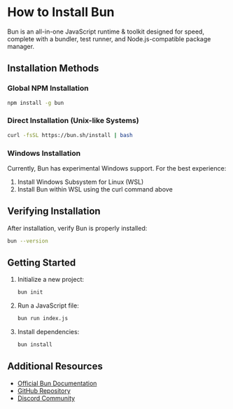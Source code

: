 # How to Install Bun

Bun is an all-in-one JavaScript runtime & toolkit designed for speed, complete with a bundler, test runner, and Node.js-compatible package manager.

## Installation Methods

### Global NPM Installation

```bash
npm install -g bun
```

### Direct Installation (Unix-like Systems)

```bash
curl -fsSL https://bun.sh/install | bash
```

### Windows Installation

Currently, Bun has experimental Windows support. For the best experience:

1. Install Windows Subsystem for Linux (WSL)
2. Install Bun within WSL using the curl command above

## Verifying Installation

After installation, verify Bun is properly installed:

```bash
bun --version
```

## Getting Started

1. Initialize a new project:

   ```bash
   bun init
   ```

2. Run a JavaScript file:

   ```bash
   bun run index.js
   ```

3. Install dependencies:
   ```bash
   bun install
   ```

## Additional Resources

- [Official Bun Documentation](https://bun.sh)
- [GitHub Repository](https://github.com/oven-sh/bun)
- [Discord Community](https://bun.sh/discord)
